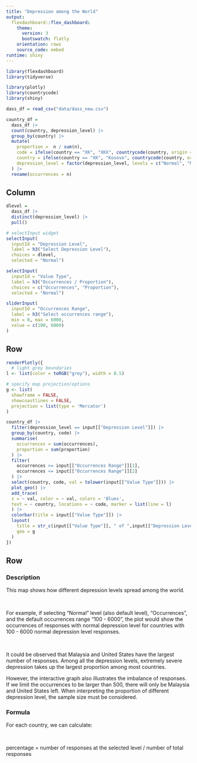 ```yaml
---
title: "Depression among the World"
output: 
  flexdashboard::flex_dashboard:
    theme: 
      version: 3
      bootswatch: flatly
    orientation: rows
    source_code: embed
runtime: shiny
---
```


```r
library(flexdashboard)
library(tidyverse)

library(plotly)
library(countrycode)
library(shiny)

dass_df = read_csv("data/dass_new.csv")

country_df =
  dass_df |> 
  count(country, depression_level) |> 
  group_by(country) |> 
  mutate(
    proportion =  n / sum(n),
    code = ifelse(country == "XK", "XKX", countrycode(country, origin = "iso2c", destination = "iso3c")),
    country = ifelse(country == "XK", "Kosovo", countrycode(country, origin = "iso2c", destination = "country.name")),
    depression_level = factor(depression_level, levels = c("Normal", "Mild", "Moderate", "Severe", "Extremely severe"), ordered = T)
  ) |> 
  rename(occurrences = n)
```

## Column {.sidebar}

```r
dlevel =
  dass_df |>
  distinct(depression_level) |>
  pull()

# selectInput widget
selectInput(
  inputId = "Depression Level",
  label = h3("Select Depression Level"),
  choices = dlevel,
  selected = "Normal")

selectInput(
  inputId = "Value Type",
  label = h3("Occurrences / Proportion"),
  choices = c("Occurrences", "Proportion"),
  selected = "Normal")

sliderInput(
  inputId = "Occurrences Range",
  label = h3("Select occurrences range"),
  min = 0, max = 6000,
  value = c(100, 6000)
)
```

 
## Row {data-width="750"}

```r
renderPlotly({
  # light grey boundaries
l <- list(color = toRGB("grey"), width = 0.5)

# specify map projection/options
g <- list(
  showframe = FALSE,
  showcoastlines = FALSE,
  projection = list(type = 'Mercator')
)

country_df |> 
  filter(depression_level == input[["Depression Level"]]) |> 
  group_by(country, code) |> 
  summarise(
    occurrences = sum(occurrences),
    proportion = sum(proportion)
  ) |>
  filter(
    occurrences >= input[["Occurrences Range"]][1],
    occurrences <= input[["Occurrences Range"]][2]
  ) |> 
  select(country, code, val = tolower(input[["Value Type"]])) |> 
  plot_geo() |> 
  add_trace(
  z = ~ val, color = ~ val, colors = 'Blues',
  text = ~ country, locations = ~ code, marker = list(line = l)
  ) |> 
  colorbar(title = input[["Value Type"]]) |> 
  layout(
    title = str_c(input[["Value Type"]], " of ",input[["Depression Level"]], " Depression Among Each Country"),
    geo = g
  )
})
```

## Row {.tabset .tabset-fade}
### Description
This map shows how different depression levels spread among the world.

\ \par

For example, if selecting "Normal" level (also default level), "Occurrences", and the default occurrences range "100 - 6000", the plot would show the occurrences of responses with normal depression level for countries with 100 - 6000 normal depression level responses.

\ \par

It could be observed that Malaysia and United States have the largest number of responses. Among all the depression levels, extremely severe depression takes up the largest proportion among most countries.

However, the interactive graph also illustrates the imbalance of responses. If we limit the occurrences to be larger than 500, there will only be Malaysia and United States left. When interpreting the proportion of different depression level, the sample size must be considered.

### Formula

For each country, we can calculate:

\ \par

percentage = number of responses at the selected level / number of total responses

